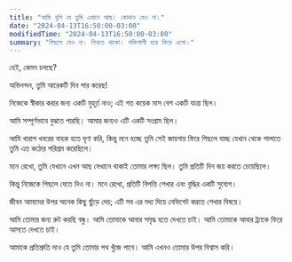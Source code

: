 ```yaml
---
title: "আমি খুশি যে তুমি এখানে আছ। কোথাও যেও না।"
date: "2024-04-13T16:50:00-03:00"
modifiedTime: "2024-04-13T16:50:00-03:00"
summary: "পিছলে যেও না। শিখতে থাকো। শক্তিশালী হয়ে ফিরে এসো।"
---
```



হেই, কেমন চলছে?

অভিনন্দন, তুমি আরেকটি দিন পার করেছ!

নিজেকে স্বীকার করার জন্য একটি মুহূর্ত নাও; এই গত কয়েক মাস বেশ একটি যাত্রা ছিল।

আমি সম্পূর্ণভাবে বুঝতে পারছি। আমার জন্যও এটি একটি সংগ্রাম ছিল।

আমি খারাপ খবরের বাহক হতে ঘৃণা করি, কিন্তু মনে হচ্ছে তুমি সেই জায়গায় ফিরে পিছলে যাচ্ছ যেখান থেকে পালাতে তুমি এত কঠোর পরিশ্রম করেছিলে।

মনে রেখো, তুমি যেখানে এখন আছ সেখানে থাকাই তোমার লক্ষ্য ছিল। তুমি প্রতিটি দিন জয় করতে চেয়েছিলে।

কিন্তু নিজেকে পিছলে যেতে দিও না। মনে রেখো, প্রতিটি বিপত্তি শেখার এবং বৃদ্ধির একটি সুযোগ।

জীবন আমাদের উপর অনেক কিছু ছুঁড়ে দেয়; এটি সব এর মধ্য দিয়ে নেভিগেট করতে শেখার বিষয়ে।

আমি তোমার জন্য রুট করছি বন্ধু। আমি তোমাকে আবার সমৃদ্ধ হতে দেখতে চাই। আমি তোমাকে আবার ট্র্যাকে ফিরে আসতে দেখতে চাই।

আমাকে প্রতিশ্রুতি দাও যে তুমি তোমার পথ খুঁজে পাবে। আমি এখনও তোমার উপর বিশ্বাস করি।
